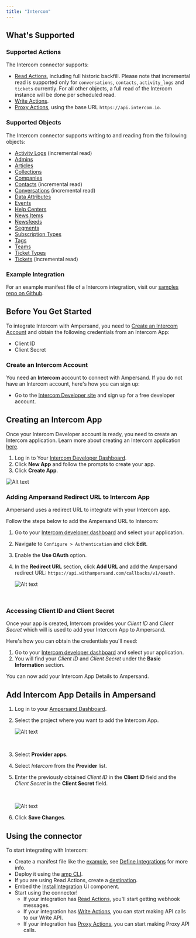 ```yaml
---
title: "Intercom"
---
```

## What's Supported

### Supported Actions

The Intercom connector supports:
- [Read Actions](/read-actions), including full historic backfill. Please note that incremental read is supported only for `conversations`, `contacts`, `activity_logs` and `tickets` currently. For all other objects, a full read of the Intercom instance will be done per scheduled read.
- [Write Actions](/write-actions).
- [Proxy Actions](/proxy-actions), using the base URL `https://api.intercom.io`.

### Supported Objects

The Intercom connector supports writing to and reading from the following objects:
- [Activity Logs](https://developers.intercom.com/docs/references/rest-api/api.intercom.io/models/activity_log) (incremental read)
- [Admins](https://developers.intercom.com/docs/references/rest-api/api.intercom.io/admins/admin)
- [Articles](https://developers.intercom.com/docs/references/rest-api/api.intercom.io/articles/article)
- [Collections](https://developers.intercom.com/docs/references/rest-api/api.intercom.io/help-center/collection)
- [Companies](https://developers.intercom.com/docs/references/rest-api/api.intercom.io/companies/company)
- [Contacts](https://developers.intercom.com/docs/references/rest-api/api.intercom.io/contacts/contact) (incremental read)
- [Conversations](https://developers.intercom.com/docs/references/rest-api/api.intercom.io/conversations/conversation) (incremental read)
- [Data Attributes](https://developers.intercom.com/docs/references/rest-api/api.intercom.io/data-attributes/data_attribute)
- [Events](https://developers.intercom.com/docs/references/rest-api/api.intercom.io/models/data_event_summary)
- [Help Centers](https://developers.intercom.com/docs/references/rest-api/api.intercom.io/help-center/help_center)
- [News Items](https://developers.intercom.com/docs/references/rest-api/api.intercom.io/news/news_item)
- [Newsfeeds](https://developers.intercom.com/docs/references/rest-api/api.intercom.io/news/newsfeed)
- [Segments](https://developers.intercom.com/docs/references/rest-api/api.intercom.io/segments/segment)
- [Subscription Types](https://developers.intercom.com/docs/references/rest-api/api.intercom.io/subscription-types/subscription_type)
- [Tags](https://developers.intercom.com/docs/references/rest-api/api.intercom.io/tags/tag)
- [Teams](https://developers.intercom.com/docs/references/rest-api/api.intercom.io/teams/team)
- [Ticket Types](https://developers.intercom.com/docs/references/rest-api/api.intercom.io/tickets/ticket_type)
- [Tickets](https://developers.intercom.com/docs/references/rest-api/api.intercom.io/tickets/ticket) (incremental read)

### Example Integration

For an example manifest file of a Intercom integration, visit our [samples repo on Github](https://github.com/amp-labs/samples/blob/main/intercom/amp.yaml).

## Before You Get Started

To integrate Intercom with Ampersand, you need to [Create an Intercom Account](#create-an-intercom-account) and obtain the following credentials from an Intercom App:

- Client ID
- Client Secret

### Create an Intercom Account

You need an **Intercom** account to connect with Ampersand. If you do not have an Intercom account, here's how you can sign up:

- Go to the [Intercom Developer site](https://developers.intercom.com/building-apps/docs/getting-started) and sign up for a free developer account.

## Creating an Intercom App

Once your Intercom Developer account is ready, you need to create an Intercom application. Learn more about creating an Intercom application [here](https://developers.intercom.com/building-apps/docs/setting-up-your-app-on-intercom).

1. Log in to Your [Intercom Developer Dashboard](https://app.intercom.io/a/apps/_YOUR_APP_ID_/developer).
2. Click **New App** and follow the prompts to create your app.
3. Click **Create App**.

![Alt text](/images/provider-guides/d07cbbe-intercom3.gif)


### Adding Ampersand Redirect URL to Intercom App

Ampersand uses a redirect URL to integrate with your Intercom app. 

Follow the steps below to add the Ampersand URL to Intercom:

1. Go to your [Intercom developer dashboard](https://developers.intercom.com/)  and select your application.

2. Navigate to `Configure > Authentication` and click **Edit**.

3. Enable the **Use OAuth** option.

4. In the **Redirect URL** section, click **Add URL** and add the Ampersand redirect URL: `https://api.withampersand.com/callbacks/v1/oauth`.

   ![Alt text](/images/provider-guides/10f932e-intercom1.gif)

<br />

### Accessing Client ID and Client Secret

Once your app is created, Intercom provides your _Client ID_ and _Client Secret_ which will is used to add your Intercom App to Ampersand.

Here's how you can obtain the credentials you'll need:

1. Go to your [Intercom developer dashboard](https://developers.intercom.com/)  and select your application.
2. You will find your _Client ID_ and _Client Secret_ under the **Basic Information** section.

You can now add your Intercom App Details to Ampersand. 

## Add Intercom App Details in Ampersand

1. Log in to your [Ampersand Dashboard](https://dashboard.withampersand.com).
2. Select the project where you want to add the Intercom App.

   ![Alt text](/images/provider-guides/dd47b7a-Ampersand.png)

   <br />
3. Select **Provider apps**.
4. Select _Intercom_ from the **Provider** list. 
5. Enter the previously obtained _Client ID_ in the **Client ID** field and the _Client Secret_ in the **Client Secret** field.

   <br />

   ![Alt text](/images/provider-guides/b87b1d9-intercom2.gif)
6. Click **Save Changes**.

## Using the connector

To start integrating with Intercom:
- Create a manifest file like the [example](https://github.com/amp-labs/samples/blob/main/intercom/amp.yaml), see [Define Integrations](/overview) for more info.
- Deploy it using the [amp CLI](/cli/overview).
- If you are using Read Actions, create a [destination](/destinations).
- Embed the [InstallIntegration](/embeddable-ui-components#install-integration) UI component.
- Start using the connector!
   - If your integration has [Read Actions](/read-actions), you'll start getting webhook messages.
   - If your integration has [Write Actions](/write-actions), you can start making API calls to our Write API.
   - If your integration has [Proxy Actions](/proxy-actions), you can start making Proxy API calls.
